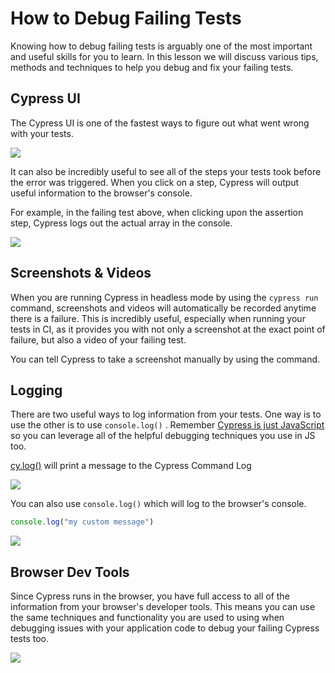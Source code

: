 # How to Debug Failing Tests

Knowing how to debug failing tests is arguably one of the most important and useful skills for you to learn. In this lesson we will discuss various tips, methods and techniques to help you debug and fix your failing tests.

## Cypress UI

The Cypress UI is one of the fastest ways to figure out what went wrong with your tests.

![](/images/cypress-fundamentals/how-to-debug-failing-tests/failing-test.png)

It can also be incredibly useful to see all of the steps your tests took before the error was triggered. When you click on a step, Cypress will output useful information to the browser's console.

For example, in the failing test above, when clicking upon the assertion step, Cypress logs out the actual array in the console.

![](/images/cypress-fundamentals/how-to-debug-failing-tests/browser-console.png)

## Screenshots & Videos

When you are running Cypress in headless mode by using the `cypress run` command, screenshots and videos will automatically be recorded anytime there is a failure. This is incredibly useful, especially when running your tests in CI, as it provides you with not only a screenshot at the exact point of failure, but also a video of your failing test.

You can tell Cypress to take a screenshot manually by using the <apiLink apiName="screenshot" displayName="cy.screenshot()" /> command.

## Logging

There are two useful ways to log information from your tests. One way is to use <apiLink apiName="log" displayName="cy.log()" /> the other is to use `console.log()` . Remember [Cypress is just JavaScript](/cypress-fundamentals/cypress-is-just-javascript) so you can leverage all of the helpful debugging techniques you use in JS too.

[cy.log()](https://docs.cypress.io/api/commands/log) will print a message to the Cypress Command Log

![](/images/cypress-fundamentals/how-to-debug-failing-tests/cy-log-custom-message.png)

You can also use `console.log()` which will log to the browser's console.

```js
console.log("my custom message")
```

![](/images/cypress-fundamentals/how-to-debug-failing-tests/Screen_Shot_2021-08-31_at_2.55.53_PM.png)

## Browser Dev Tools

Since Cypress runs in the browser, you have full access to all of the information from your browser's developer tools. This means you can use the same techniques and functionality you are used to using when debugging issues with your application code to debug your failing Cypress tests too.

![](/images/cypress-fundamentals/how-to-debug-failing-tests/browser-dev-tools.png)
